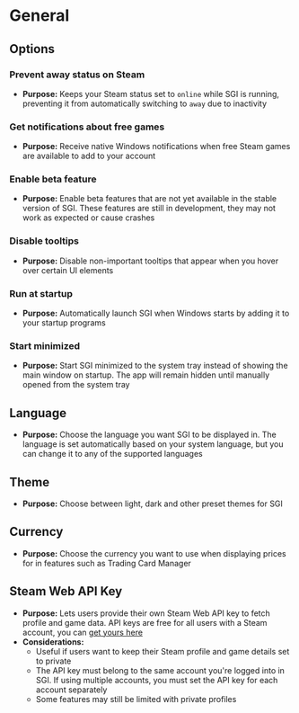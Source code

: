 

# General

## Options

### Prevent away status on Steam

- **Purpose:** Keeps your Steam status set to `online` while SGI is running, preventing it from automatically switching to `away` due to inactivity

### Get notifications about free games

- **Purpose:** Receive native Windows notifications when free Steam games are available to add to your account

### Enable beta feature

- **Purpose:** Enable beta features that are not yet available in the stable version of SGI. These features are still in development, they may not work as expected or cause crashes

### Disable tooltips

- **Purpose:** Disable non-important tooltips that appear when you hover over certain UI elements

### Run at startup

- **Purpose:** Automatically launch SGI when Windows starts by adding it to your startup programs

### Start minimized

- **Purpose:** Start SGI minimized to the system tray instead of showing the main window on startup. The app will remain hidden until manually opened from the system tray

## Language

- **Purpose:** Choose the language you want SGI to be displayed in. The language is set automatically based on your system language, but you can change it to any of the supported languages

## Theme

- **Purpose:** Choose between light, dark and other preset themes for SGI

## Currency

- **Purpose:** Choose the currency you want to use when displaying prices for in features such as Trading Card Manager

## Steam Web API Key

- **Purpose:** Lets users provide their own Steam Web API key to fetch profile and game data. API keys are free for all users with a Steam account, you can [get yours here](https://steamcommunity.com/dev/apikey)
- **Considerations:**
  - Useful if users want to keep their Steam profile and game details set to private
  - The API key must belong to the same account you're logged into in SGI. If using multiple accounts, you must set the API key for each account separately
  - Some features may still be limited with private profiles